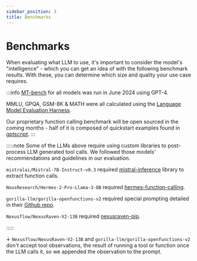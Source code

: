 ```yaml
---
sidebar_position: 3
title: Benchmarks
---
```



# Benchmarks

When evaluating what LLM to use, it's important to consider the model's "intelligence" - which you can get an idea of with the following benchmark results. With these, you can determine which size and quality your use case requires. 

<BenchmarkTable />

:::info
[MT-bench](https://github.com/lm-sys/FastChat/blob/main/fastchat/llm_judge/README.md) for all models was run in June 2024 using GPT-4.

MMLU, GPQA, GSM-8K & MATH were all calculated using the [Language Model Evaluation Harness](https://github.com/EleutherAI/lm-evaluation-harness).

Our proprietary function calling benchmark will be open sourced in the coming months - half of it is composed of quickstart examples found in [gptscript](https://github.com/gptscript-ai/gptscript/tree/main/examples). 
:::

:::::note
Some of the LLMs above require using custom libraries to post-process LLM generated tool calls. We followed those models' recommendations and guidelines in our evaluation.

`mistralai/Mistral-7B-Instruct-v0.3` required [mistral-inference](https://github.com/mistralai/mistral-inference) library to extract function calls.

`NousResearch/Hermes-2-Pro-Llama-3-8B` required [hermes-function-calling](https://github.com/NousResearch/Hermes-Function-Calling).

`gorilla-llm/gorilla-openfunctions-v2` required special prompting detailed in their [Github repo](https://github.com/ShishirPatil/gorilla/tree/main/openfunctions).

`Nexusflow/NexusRaven-V2-13B` required [nexusraven-pip](https://github.com/nexusflowai/nexusraven-pip).

:::::

∔ `Nexusflow/NexusRaven-V2-13B` and `gorilla-llm/gorilla-openfunctions-v2` don't accept tool observations, the result of running a tool or function once the LLM calls it, so we appended the observation to the prompt.